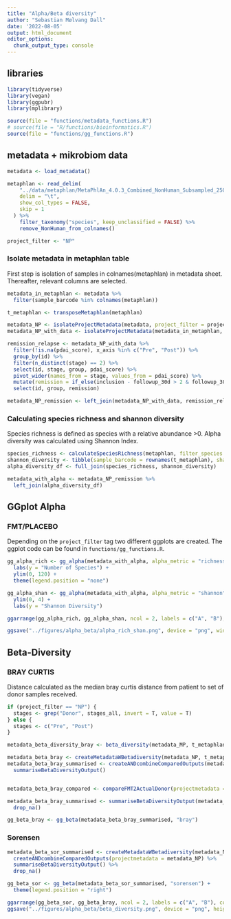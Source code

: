 ```yaml
---
title: "Alpha/Beta diversity"
author: "Sebastian Mølvang Dall"
date: '2022-08-05'
output: html_document
editor_options: 
  chunk_output_type: console
---
```


## libraries
```r
library(tidyverse)
library(vegan)
library(ggpubr)
library(mplibrary)

source(file = "functions/metadata_functions.R")
# source(file = "R/functions/bioinformatics.R")
source(file = "functions/gg_functions.R")
```

## metadata + mikrobiom data
```r
metadata <- load_metadata()

metaphlan <- read_delim(
    "../data/metaphlan/MetaPhlAn_4.0.3_Combined_NonHuman_Subsampled_2500000_profile.txt", 
    delim = "\t", 
    show_col_types = FALSE, 
    skip = 1
  ) %>% 
    filter_taxonomy("species", keep_unclassified = FALSE) %>% 
    remove_NonHuman_from_colnames()

project_filter <- "NP"
```


### Isolate metadata in metaphlan table
First step is isolation of samples in colnames(metaphlan) in metadata sheet. Thereafter, relevant columns are selected.

```r
metadata_in_metaphlan <- metadata %>%
  filter(sample_barcode %in% colnames(metaphlan))

t_metaphlan <- transposeMetaphlan(metaphlan)
```


```r
metadata_NP <- isolateProjectMetadata(metadata, project_filter = project_filter)
metadata_NP_with_data <- isolateProjectMetadata(metadata_in_metaphlan, project_filter = project_filter)

remission_relapse <- metadata_NP_with_data %>%
  filter(!is.na(pdai_score), x_axis %in% c("Pre", "Post")) %>%
  group_by(id) %>%
  filter(n_distinct(stage) == 2) %>%
  select(id, stage, group, pdai_score) %>%
  pivot_wider(names_from = stage, values_from = pdai_score) %>%
  mutate(remission = if_else(inclusion - followup_30d > 2 & followup_30d <= 7, "remission", "relapse")) %>%
  select(id, group, remission)

metadata_NP_remission <- left_join(metadata_NP_with_data, remission_relapse)
```

### Calculating species richness and shannon diversity

Species richness is defined as species with a relative abundance >0. Alpha diversity was calculated using Shannon Index.

```r
species_richness <- calculateSpeciesRichness(metaphlan, filter_species = 0)
shannon_diversity <- tibble(sample_barcode = rownames(t_metaphlan), shannon = diversity(as.matrix(t_metaphlan), index = "shannon"))
alpha_diversity_df <- full_join(species_richness, shannon_diversity)

metadata_with_alpha <- metadata_NP_remission %>%
  left_join(alpha_diversity_df)
```


## GGplot Alpha
### FMT/PLACEBO

Depending on the `project_filter` tag two different ggplots are created. The ggplot code can be found in `functions/gg_functions.R`.

```r
gg_alpha_rich <- gg_alpha(metadata_with_alpha, alpha_metric = "richness") +
  labs(y = "Number of Species") +
  ylim(0, 120) +
  theme(legend.position = "none")

gg_alpha_shan <- gg_alpha(metadata_with_alpha, alpha_metric = "shannon") +
  ylim(0, 4) +
  labs(y = "Shannon Diversity")

ggarrange(gg_alpha_rich, gg_alpha_shan, ncol = 2, labels = c("A", "B"), common.legend = T, legend = "bottom")

ggsave("../figures/alpha_beta/alpha_rich_shan.png", device = "png", width = 8)
```

## Beta-Diversity


### BRAY CURTIS
Distance calculated as the median bray curtis distance from patient to set of donor samples received.


```r

if (project_filter == "NP") {
  stages <- grep("Donor", stages_all, invert = T, value = T)
} else {
  stages <- c("Pre", "Post")
}

metadata_beta_diversity_bray <- beta_diversity(metadata_MP, t_metaphlan, transform = T, stages = stages, seed = 1)
```

```r
metadata_beta_bray <- createMetadataWBetadiversity(metadata_NP, t_metaphlan, method = "bray", transform = TRUE)
metadata_beta_bray_summarised <- createANDcombineComparedOutputs(metadata_NP, metadata_beta_bray) %>%
  summariseBetaDiversityOutput()


metadata_beta_bray_compared <- compareFMT2ActualDonor(projectmetadata = metadata_NP, metadata_beta_bray)

metadata_beta_bray_summarised <- summariseBetaDiversityOutput(metadata_beta_bray_compared) %>% 
  drop_na()
```

```r
gg_beta_bray <- gg_beta(metadata_beta_bray_summarised, "bray")
```



### Sorensen

```r
metadata_beta_sor_summarised <- createMetadataWBetadiversity(metadata_NP, t_metaphlan, "sorensen", FALSE) %>%
  createANDcombineComparedOutputs(projectmetadata = metadata_NP) %>%
  summariseBetaDiversityOutput() %>% 
  drop_na()

gg_beta_sor <- gg_beta(metadata_beta_sor_summarised, "sorensen") +
  theme(legend.position = "right")
```

```r
ggarrange(gg_beta_sor, gg_beta_bray, ncol = 2, labels = c("A", "B"), common.legend = T, legend = "bottom")
ggsave("../figures/alpha_beta/beta_diversity.png", device = "png", height = 5, width = 8)
```
